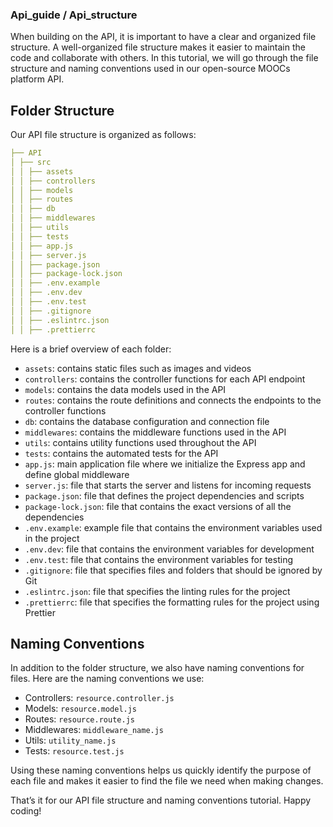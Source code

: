 ### Api_guide / Api_structure


When building on the API, it is important to have a clear and organized file structure. A well-organized file structure makes it easier to maintain the code and collaborate with others. In this tutorial, we will go through the file structure and naming conventions used in our open-source MOOCs platform API.

## Folder Structure

Our API file structure is organized as follows:

```yaml
├── API
│ ├── src
│ │ ├── assets
│ │ ├── controllers
│ │ ├── models
│ │ ├── routes
│ │ ├── db
│ │ ├── middlewares
│ │ ├── utils
│ │ ├── tests
│ │ ├── app.js
│ │ ├── server.js
│ │ ├── package.json
│ │ ├── package-lock.json
│ │ ├── .env.example
│ │ ├── .env.dev
│ │ ├── .env.test
│ │ ├── .gitignore
│ │ ├── .eslintrc.json
│ │ ├── .prettierrc
```


Here is a brief overview of each folder:

- `assets`: contains static files such as images and videos
- `controllers`: contains the controller functions for each API endpoint
- `models`: contains the data models used in the API
- `routes`: contains the route definitions and connects the endpoints to the controller functions
- `db`: contains the database configuration and connection file
- `middlewares`: contains the middleware functions used in the API
- `utils`: contains utility functions used throughout the API
- `tests`: contains the automated tests for the API
- `app.js`: main application file where we initialize the Express app and define global middleware
- `server.js`: file that starts the server and listens for incoming requests
- `package.json`: file that defines the project dependencies and scripts
- `package-lock.json`: file that contains the exact versions of all the dependencies
- `.env.example`: example file that contains the environment variables used in the project
- `.env.dev`: file that contains the environment variables for development
- `.env.test`: file that contains the environment variables for testing
- `.gitignore`: file that specifies files and folders that should be ignored by Git
- `.eslintrc.json`: file that specifies the linting rules for the project
- `.prettierrc`: file that specifies the formatting rules for the project using Prettier

## Naming Conventions

In addition to the folder structure, we also have naming conventions for files. Here are the naming conventions we use:

- Controllers: `resource.controller.js`
- Models: `resource.model.js`
- Routes: `resource.route.js`
- Middlewares: `middleware_name.js`
- Utils: `utility_name.js`
- Tests: `resource.test.js`

Using these naming conventions helps us quickly identify the purpose of each file and makes it easier to find the file we need when making changes.

That's it for our API file structure and naming conventions tutorial. Happy coding!


